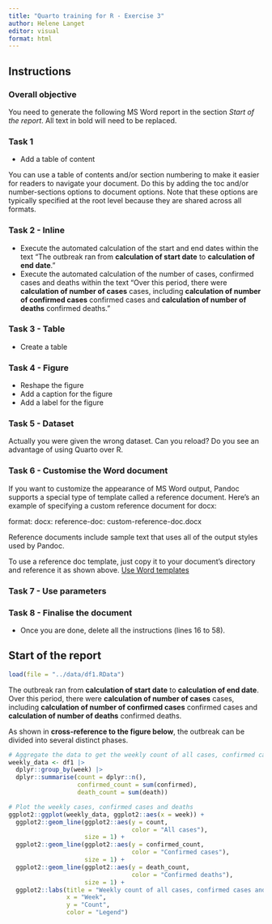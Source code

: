 ```yaml
---
title: "Quarto training for R - Exercise 3"
author: Helene Langet
editor: visual
format: html
---
```


## Instructions

### Overall objective

You need to generate the following MS Word report in the section *Start of the report*. All text in bold will need to be replaced.

### Task 1

* Add a table of content

You can use a table of contents and/or section numbering to make it easier for readers to navigate your document. Do this by adding the toc and/or number-sections options to document options. Note that these options are typically specified at the root level because they are shared across all formats.

### Task 2 - Inline

* Execute the automated calculation of the start and end dates within the text "The outbreak ran from **calculation of start date** to **calculation of end date**."
* Execute the automated calculation of the number of cases, confirmed cases and deaths within the text "Over this period, there were **calculation of number of cases** cases, including **calculation of number of confirmed cases** confirmed cases and **calculation of number of deaths** confirmed deaths."

### Task 3 - Table

* Create a table

### Task 4 - Figure

* Reshape the figure
* Add a caption for the figure
* Add a label for the figure

### Task 5 - Dataset

Actually you were given the wrong dataset. Can you reload? Do you see an advantage of using Quarto over R.

### Task 6 - Customise the Word document

If you want to customize the appearance of MS Word output, Pandoc supports a special type of template called a reference document. Here’s an example of specifying a custom reference document for docx:

format: docx: reference-doc: custom-reference-doc.docx

Reference documents include sample text that uses all of the output styles used by Pandoc.

To use a reference doc template, just copy it to your document’s directory and reference it as shown above.
[Use Word templates](https://quarto.org/docs/output-formats/ms-word-templates.html)

### Task 7 - Use parameters

### Task 8 - Finalise the document

* Once you are done, delete all the instructions (lines 16 to 58).

## Start of the report

```r
load(file = "../data/df1.RData")
```

The outbreak ran from **calculation of start date** to **calculation of end date**. Over this period, there were **calculation of number of cases** cases, including **calculation of number of confirmed cases** confirmed cases and **calculation of number of deaths** confirmed deaths.

As shown in **cross-reference to the figure below**, the outbreak can be divided into several distinct phases.

```r
# Aggregate the data to get the weekly count of all cases, confirmed cases and deaths
weekly_data <- df1 |>
  dplyr::group_by(week) |>
  dplyr::summarise(count = dplyr::n(),
                   confirmed_count = sum(confirmed),
                   death_count = sum(death))

# Plot the weekly cases, confirmed cases and deaths
ggplot2::ggplot(weekly_data, ggplot2::aes(x = week)) +
  ggplot2::geom_line(ggplot2::aes(y = count,
                                  color = "All cases"),
                     size = 1) +
  ggplot2::geom_line(ggplot2::aes(y = confirmed_count,
                                  color = "Confirmed cases"),
                     size = 1) +
  ggplot2::geom_line(ggplot2::aes(y = death_count,
                                  color = "Confirmed deaths"),
                     size = 1) +
  ggplot2::labs(title = "Weekly count of all cases, confirmed cases and deaths",
                x = "Week",
                y = "Count",
                color = "Legend")
```


